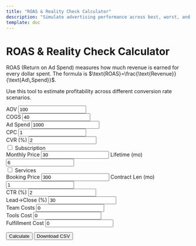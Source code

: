 ```yaml
---
title: "ROAS & Reality Check Calculator"
description: "Simulate advertising performance across best, worst, and probable scenarios."
template: doc
---
```


# ROAS & Reality Check Calculator


ROAS (Return on Ad Spend) measures how much revenue is earned for every dollar spent. The formula is $\text{ROAS}=\frac{\text{Revenue}}{\text{Ad\,Spend}}$.

Use this tool to estimate profitability across different conversion rate scenarios.


<div id="roas-root" class="carbon-container">
<form id="roas-form" class="bx--form">

<div class="bx--form-item">
  <label for="aov" class="bx--label">AOV</label>
  <input type="number" id="aov" value="100" step="0.01" class="bx--text-input" />
</div>
<div class="bx--form-item">
  <label for="cogs" class="bx--label">COGS</label>
  <input type="number" id="cogs" value="40" step="0.01" class="bx--text-input" />
</div>
<div class="bx--form-item">
  <label for="spend" class="bx--label">Ad Spend</label>
  <input type="number" id="spend" value="1000" step="0.01" class="bx--text-input" />
</div>
<div class="bx--form-item">
  <label for="cpc" class="bx--label">CPC</label>
  <input type="number" id="cpc" value="1" step="0.01" class="bx--text-input" />
</div>
<div class="bx--form-item">
  <label for="cvr" class="bx--label">CVR (%)</label>
  <input type="number" id="cvr" value="2" step="0.01" class="bx--text-input" />
</div>

<div class="bx--form-item">
  <label class="bx--label"><input type="checkbox" id="subscription" /> Subscription</label>
</div>
<div class="bx--form-item sub-fields">
  <label class="bx--label">Monthly Price <input type="number" id="sub-price" value="30" step="0.01" class="bx--text-input" /></label>
  <label class="bx--label">Lifetime (mo) <input type="number" id="sub-life" value="6" step="1" class="bx--text-input" /></label>
</div>

<div class="bx--form-item">
  <label class="bx--label"><input type="checkbox" id="service" /> Services</label>
</div>
<div class="bx--form-item svc-fields">
  <label class="bx--label">Booking Price <input type="number" id="svc-price" value="300" step="0.01" class="bx--text-input" /></label>
  <label class="bx--label">Contract Len (mo) <input type="number" id="svc-len" value="1" step="1" class="bx--text-input" /></label>

</div>

<div class="bx--form-item">
  <label for="ctr" class="bx--label">CTR (%)</label>
  <input type="number" id="ctr" value="2" step="0.01" class="bx--text-input" />
</div>
<div class="bx--form-item">
  <label for="l2c" class="bx--label">Lead→Close (%)</label>
  <input type="number" id="l2c" value="30" step="0.1" class="bx--text-input" />
</div>
<div class="bx--form-item">
  <label for="team" class="bx--label">Team Costs</label>
  <input type="number" id="team" value="0" step="0.01" class="bx--text-input" />
</div>
<div class="bx--form-item">
  <label for="tools" class="bx--label">Tools Cost</label>
  <input type="number" id="tools" value="0" step="0.01" class="bx--text-input" />
</div>
<div class="bx--form-item">
  <label for="fulfill" class="bx--label">Fulfillment Cost</label>
  <input type="number" id="fulfill" value="0" step="0.01" class="bx--text-input" />
</div>


<button type="submit" class="bx--btn bx--btn--primary">Calculate</button>
<button id="export" type="button" class="bx--btn">Download CSV</button>
</form>
<div id="roas-results"></div>
<svg id="roas-chart" width="600" height="300"></svg>
</div>


<style>{`

  #roas-form {
    display: flex;
    flex-wrap: wrap;
    gap: 0.5rem;
    margin-bottom: 1rem;
  }
  #roas-form label {
    display: flex;
    flex-direction: column;
    font-weight: bold;
  }

  #roas-form small {
    font-weight: normal;
  }

  #roas-results table {
    width: 100%;
    border-collapse: collapse;
    margin-top: 1rem;
  }
  #roas-results th,
  #roas-results td {
    border: 1px solid #ccc;
    padding: 4px;
    text-align: right;
  }
  #roas-results th:first-child,
  #roas-results td:first-child {
    text-align: left;
  }
  #roas-chart {
    margin-top: 1rem;
  }
  .sub-fields,
  .svc-fields {
    display: none;
  }

`}</style>


<script src="https://cdn.jsdelivr.net/npm/d3@7"></script>
<script type="module" src="/js/roas-calculator.js"></script>
